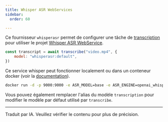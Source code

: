 ```yaml
---
title: Whisper ASR WebServices
sidebar:
  order: 60

---
```



Ce fournisseur `whisperasr` permet de configurer une tâche de [transcription](/genaiscript/reference/scripts/transcription)
pour utiliser le projet [Whisper ASR WebService](https://ahmetoner.com/whisper-asr-webservice/).

```js 'model: "whisperasr:default"'
const transcript = await transcribe("video.mp4", {
    model: "whisperasr:default",
})
```

Ce service whisper peut fonctionner localement ou dans un conteneur docker (voir la [documentation](https://ahmetoner.com/whisper-asr-webservice/)).

```sh title="CPU"
docker run -d -p 9000:9000 -e ASR_MODEL=base -e ASR_ENGINE=openai_whisper onerahmet/openai-whisper-asr-webservice:latest
```

Vous pouvez également remplacer l'alias du modèle `transcription` pour modifier le modèle par défaut utilisé par `transcribe`.

<hr />

Traduit par IA. Veuillez vérifier le contenu pour plus de précision.
